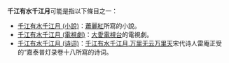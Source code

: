 '''千江有水千江月'''可能是指以下條目之一：
*[[千江有水千江月_(小說)|千江有水千江月 (小說)]]：[[蕭麗紅|蕭麗紅]]所寫的小說。
*[[千江有水千江月_(電視劇)|千江有水千江月 (電視劇)]]：[[大愛電視台|大愛電視台]]的電視劇。
*[[千江有水千江月_(诗词)|千江有水千江月 (诗词)]]：[[千江有水千江月,万里无云万里天|千江有水千江月,万里无云万里天]]宋代诗人雷庵正受的“嘉泰普灯录卷十八所寫的诗词。
{{disambig|Cat=七字作品消歧義}}